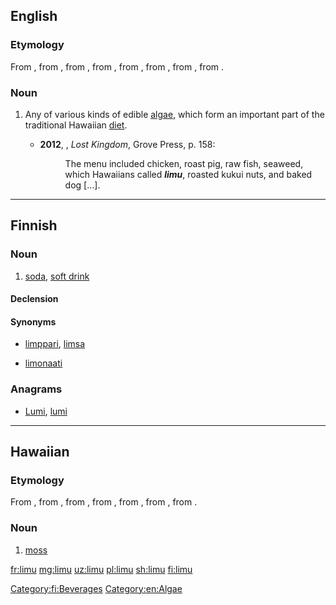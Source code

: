 ==English==
{{wikipedia|Limu (algae)}}
===Etymology===
From {{etyl|haw|en}} {{m|haw|limu}}, from {{etyl|poz-pep-pro|en}} {{m|poz-pep-pro|*rimu}}, from {{etyl|poz-pnp-pro|en}} {{m|poz-pnp-pro|*rimu}}, from {{etyl|poz-pol-pro|en}} {{m|poz-pol-pro|*rimu}}, from {{etyl|poz-oce-pro|en}} {{m|poz-oce-pro|*limut}}, from {{etyl|pqe-pro|en}} {{m|pqe-pro|*limut}}, from {{etyl|poz-cet-pro|en}} {{m|poz-cet-pro|*limut}}, from {{etyl|poz-pro|en}} {{m|poz-pro|*limut}}.

===Noun===
{{en-noun|~}}

# {{lb|en|Hawaii}} Any of various kinds of edible [[algae]], which form an important part of the traditional Hawaiian [[diet]].
#*'''2012''', {{w|Julia Flynn Siler}}, ''Lost Kingdom'', Grove Press, p. 158:
#*:The menu included chicken, roast pig, raw fish, seaweed, which Hawaiians called '''''limu''''', roasted kukui nuts, and baked dog […].

----

==Finnish==

===Noun===
{{fi-noun}}

# {{label|fi|colloquial}} [[soda]], [[soft drink]]

====Declension====
{{fi-decl-valo|lim|||u|a}}

====Synonyms====
* {{qualifier|colloquial}} [[limppari]], [[limsa]]
* [[limonaati]]

===Anagrams===
* [[Lumi#Finnish|Lumi]], [[lumi#Finnish|lumi]]

[[Category:fi:Beverages]]
[[Category:en:Algae]]

----

==Hawaiian==

===Etymology===
From {{etyl|poz-pep-pro|haw}} {{m|poz-pep-pro|*rimu}}, from {{etyl|poz-pnp-pro|haw}} {{m|poz-pnp-pro|*rimu}}, from {{etyl|poz-pol-pro|haw}} {{m|poz-pol-pro|*rimu}}, from {{etyl|poz-oce-pro|haw}} {{m|poz-oce-pro|*limut}}, from {{etyl|pqe-pro|haw}} {{m|pqe-pro|*limut}}, from {{etyl|poz-cet-pro|haw}} {{m|poz-cet-pro|*limut}}, from {{etyl|poz-pro|haw}} {{m|poz-pro|*limut}}.

===Noun===
{{head|haw|noun}}

# [[moss]] {{gloss|plants of the division Bryophyta}}

[[fr:limu]]
[[mg:limu]]
[[uz:limu]]
[[pl:limu]]
[[sh:limu]]
[[fi:limu]]